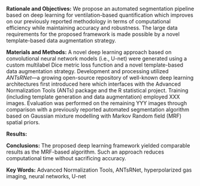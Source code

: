 

__Rationale and Objectives:__  We propose an automated segmentation pipeline
based on deep learning for ventilation-based quantification which improves on 
our previously reported methodology in terms of computational efficiency while maintaining
accuracy and robustness.  The 
large data requirements for the proposed framework is made possible by a novel 
template-based data augmentation strategy.

__Materials and Methods:__ A novel deep learning approach based on convolutional 
neural network models (i.e., U-net) were 
generated using a custom multilabel Dice metric loss function and a novel 
template-based data augmentation strategy.  Development and processing utilized
_ANTsRNet_---a growing open-source repository of well-known deep learning 
architectures first introduced here which interfaces with the Advanced Normalization
Tools (ANTs) package and the R statistical project.  Training (including template generation
and data augmentation) employed XXX images.  Evaluation was performed on the
remaining YYY images through comparison with a previously reported 
automated segmentation algorithm based on Gaussian mixture modelling with Markov
Random field (MRF) spatial priors.

__Results:__


__Conclusions:__ The proposed deep learning framework yielded comparable results as 
the MRF-based algorithm.  Such an approach reduces computational time without 
sacrificing accuracy.  

__Key Words:__  Advanced Normalization Tools, ANTsRNet, hyperpolarized gas imaging, 
neural networks, U-net


\clearpage
